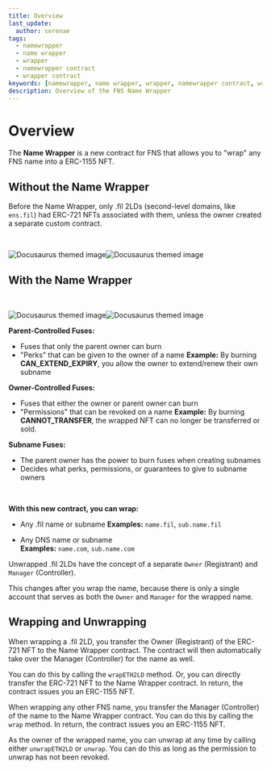```yaml
---
title: Overview
last_update:
  author: serenae
tags:
  - namewrapper
  - name wrapper
  - wrapper
  - namewrapper contract
  - wrapper contract
keywords: [namewrapper, name wrapper, wrapper, namewrapper contract, wrapper contract]
description: Overview of the FNS Name Wrapper
---
```


# Overview

The **Name Wrapper** is a new contract for FNS that allows you to "wrap" any FNS name into a ERC-1155 NFT.


## Without the Name Wrapper
Before the Name Wrapper, only .fil 2LDs (second-level domains, like `ens.fil`) had ERC-721 NFTs associated with them, unless the owner created a separate custom contract.

<br/>
<p align={'center'}>
<div class="container" style={{'width':'800px','padding':'0px'}}>

![Docusaurus themed image](/img/namewrapper-overview-subnames-light.jpg#gh-light-mode-only)![Docusaurus themed image](/img/namewrapper-overview-subnames-dark.jpg#gh-dark-mode-only)

</div>
</p>

## With the Name Wrapper

<br/>
<div className="container" style={{'padding':'0px'}}>
<div className="row">
<div className="col">

![Docusaurus themed image](/img/namewrapper-overview-wrapped-light.jpg#gh-light-mode-only)![Docusaurus themed image](/img/namewrapper-overview-wrapped-dark.jpg#gh-dark-mode-only)

</div>
<div className="col">

**Parent-Controlled Fuses:**
 - <Link to="/dev-basics/namewrapper/fuses#parent-controlled-fuses">Fuses</Link> that only the parent owner can burn
 - "Perks" that can be given to the owner of a name
    **Example:** By burning **CAN_EXTEND_EXPIRY**, you allow the owner to extend/renew their own subname

**Owner-Controlled Fuses:**
 - <Link to="/dev-basics/namewrapper/fuses#owner-controlled-fuses">Fuses</Link> that either the owner or parent owner can burn
 - "Permissions" that can be revoked on a name
    **Example:** By burning **CANNOT_TRANSFER**, the wrapped NFT can no longer be transferred or sold.

**Subname Fuses:**
 - The parent owner has the power to burn fuses when creating subnames
 - Decides what perks, permissions, or guarantees to give to subname owners

</div>
</div>
</div>
<br/>

**With this new contract, you can wrap:**
 - Any .fil name or subname
    **Examples:** `name.fil`, `sub.name.fil`
 
 - Any DNS name or subname  
    **Examples:** `name.com`, `sub.name.com`

Unwrapped .fil 2LDs have the concept of a separate `Owner` (Registrant) and `Manager` (Controller).

This changes after you wrap the name, because there is only a single account that serves as both the `Owner` and `Manager` for the wrapped name.

## Wrapping and Unwrapping

When wrapping a .fil 2LD, you transfer the Owner (Registrant) of the ERC-721 NFT to the Name Wrapper contract.
The contract will then automatically take over the Manager (Controller) for the name as well.  

You can do this by calling the <Link to="https://github.com/ensdomains/ens-contracts/tree/master/contracts/wrapper#wrapeth2ld">`wrapETH2LD`</Link> method. Or, you can directly transfer the ERC-721 NFT to the Name Wrapper contract. In return, the contract issues you an ERC-1155 NFT.

When wrapping any other FNS name, you transfer the Manager (Controller) of the name to the Name Wrapper contract. You can do this by calling the <Link to="https://github.com/ensdomains/ens-contracts/tree/master/contracts/wrapper#wrap">`wrap`</Link> method. In return, the contract issues you an ERC-1155 NFT.

As the owner of the wrapped name, you can unwrap at any time by calling either <Link to="https://github.com/ensdomains/ens-contracts/tree/master/contracts/wrapper#unwrapeth2ld">`unwrapETH2LD`</Link> or <Link to="https://github.com/ensdomains/ens-contracts/tree/master/contracts/wrapper#unwrap">`unwrap`</Link>. You can do this as long as the permission to unwrap has not been revoked.
